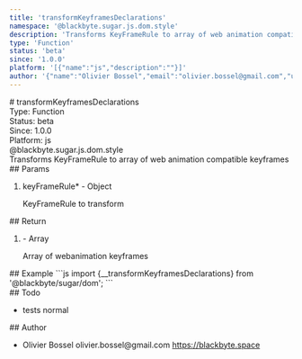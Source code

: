 ```yaml
---
title: 'transformKeyframesDeclarations'
namespace: '@blackbyte.sugar.js.dom.style'
description: 'Transforms KeyFrameRule to array of web animation compatible keyframes'
type: 'Function'
status: 'beta'
since: '1.0.0'
platform: '[{"name":"js","description":""}]'
author: '{"name":"Olivier Bossel","email":"olivier.bossel@gmail.com","url":"https://blackbyte.space"}'
---
```


<div class="docmap-mdx">
  # transformKeyframesDeclarations
  <div class="_metas">
    <div class="_type">
      <span class="_type-label">Type:</span>
      <span class="_type-value">Function</span>
    </div>
    <div class="_status">
      <span class="_status-label">Status:</span>
      <span class="_status-value -beta">beta</span>
    </div>
    <div class="_since">
      <span class="_since-label">Since:</span>
      <span class="_since-value">1.0.0</span>
    </div>
    <div class="_platform">
      <span class="_platform-label">Platform:</span>
      <span class="_platform-value -js">js</span>
    </div>
  </div>
  <div class="_namespace">@blackbyte.sugar.js.dom.style</div>
  <div class="_description typo-lead typo-format">
    Transforms KeyFrameRule to array of web animation compatible keyframes
  </div>
  <div class="_params">
    ## Params
    <ol class="_list">
      <li class="_item">
        <span class="_name">
          keyFrameRule<span class="_required">*</span>
        </span>
        <span class="_default">-</span> <span class="_type">Object</span>
        <p class="_description">KeyFrameRule to transform</p>
      </li>
    </ol>
  </div>
  <div class="_return">
    ## Return
    <ol class="_list">
      <li class="_item">
        <span class="_default">-</span>
        <span class="_type">Array</span>
        <p class="_description">Array of webanimation keyframes</p>
      </li>
    </ol>
  </div>
  <div class="_examples">
    ## Example ```js import {__transformKeyframesDeclarations} from
    '@blackbyte/sugar/dom'; ```
  </div>
  <div class="_todo">
    ## Todo
    <ul class="_list">
      <li class="_item">
        <span class="_description">tests</span>
        <span class="_priority -normal">normal</span>
      </li>
    </ul>
  </div>
  <div class="_author">
    ## Author
    <ul class="_list">
      <li class="_item">
        <span class="_name">Olivier Bossel</span>
        <span class="_email">olivier.bossel@gmail.com</span>
        <a href="https://blackbyte.space" target="_blank" class="_url">
          https://blackbyte.space
        </a>
      </li>
    </ul>
  </div>
</div>
